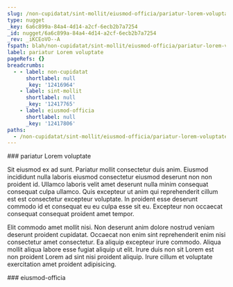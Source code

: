 ```yaml
---
slug: /non-cupidatat/sint-mollit/eiusmod-officia/pariatur-lorem-voluptate
type: nugget
_key: 6a6c899a-84a4-4d14-a2cf-6ecb2b7a7254
_id: nugget/6a6c899a-84a4-4d14-a2cf-6ecb2b7a7254
_rev: _iKCEoVO--A
fspath: blah/non-cupidatat/sint-mollit/eiusmod-officia/pariatur-lorem-voluptate.md
label: pariatur Lorem voluptate
pageRefs: {}
breadcrumbs:
  - - label: non-cupidatat
      shortlabel: null
      _key: '12416964'
    - label: sint-mollit
      shortlabel: null
      _key: '12417765'
    - label: eiusmod-officia
      shortlabel: null
      _key: '12417806'
paths:
  - /non-cupidatat/sint-mollit/eiusmod-officia/pariatur-lorem-voluptate
---
```


<NuggetArea>
<Nugget slug="/non-cupidatat/sint-mollit/eiusmod-officia/pariatur-lorem-voluptate" type="nugget" _key="6a6c899a-84a4-4d14-a2cf-6ecb2b7a7254" _id="nugget/6a6c899a-84a4-4d14-a2cf-6ecb2b7a7254" _rev="_iKCEoVO--A" fspath="blah/non-cupidatat/sint-mollit/eiusmod-officia/pariatur-lorem-voluptate.md" label="pariatur Lorem voluptate" paths="/non-cupidatat/sint-mollit/eiusmod-officia/pariatur-lorem-voluptate">
<NuggetBody>
### pariatur Lorem voluptate

Sit eiusmod ex ad sunt. Pariatur mollit consectetur duis anim. Eiusmod incididunt nulla laboris eiusmod consectetur eiusmod deserunt non non proident id. Ullamco laboris velit amet deserunt nulla minim consequat consequat culpa ullamco. Quis excepteur ut anim qui reprehenderit cillum est est consectetur excepteur voluptate. In proident esse deserunt commodo id et consequat eu eu culpa esse sit eu. Excepteur non occaecat consequat consequat proident amet tempor.

Elit commodo amet mollit nisi. Non deserunt anim dolore nostrud veniam deserunt proident cupidatat. Occaecat non enim sint reprehenderit enim nisi consectetur amet consectetur. Ea aliquip excepteur irure commodo. Aliqua mollit aliqua labore esse fugiat aliquip ut elit. Irure duis non sit Lorem est non proident Lorem ad sint nisi proident aliquip. Irure cillum et voluptate exercitation amet proident adipisicing.

</NuggetBody>
<Breadcrumbs>
<Crumbs>
<Crumb _key="12416964" label="non-cupidatat" /><Crumb _key="12417765" label="sint-mollit" /><Crumb _key="12417806" label="eiusmod-officia" />
</Crumbs>
</Breadcrumbs>
</Nugget>

<NuggetsInbound>
</NuggetsInbound>
<NuggetsOutbound>
</NuggetsOutbound>
</NuggetArea>
<PassagesInbound>
<Passage direction="inbound" type="passage" _key="12417806" _id="passage/12417806" _rev="_iKCEoVO---" label="eiusmod-officia" passage="eiusmod-officia" fspath="blah/non-cupidatat/sint-mollit/eiusmod-officia" paths="/non-cupidatat/sint-mollit/eiusmod-officia" slug="/non-cupidatat/sint-mollit/eiusmod-officia">
<NuggetBody>
### eiusmod-officia

</NuggetBody>
<Breadcrumbs>
<Crumbs>
<Crumb _key="12416964" label="non-cupidatat" /><Crumb _key="12417765" label="sint-mollit" />
</Crumbs>
</Breadcrumbs>
</Passage>

</PassagesInbound>
<PassagesOutbound>
</PassagesOutbound>
